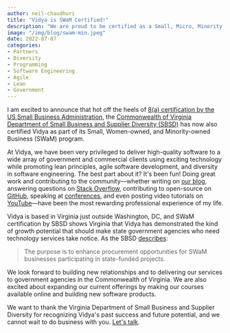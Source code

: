 ```yaml
---
author: neil-chaudhuri
title: "Vidya is SWaM Certified!"
description: "We are proud to be certified as a Small, Micro, Minority Owned, and 8(a) business by the Virginia Department of Small Business and Supplier Diversity."
image: "/img/blog/swam-min.jpeg"
date: 2022-07-07
categories: 
- Partners
- Diversity
- Programming
- Software Engineering
- Agile
- Lean
- Government
---
```


I am excited to announce that hot off the heels of [8(a) certification by the US Small Business Administration](/blog/vidya-is-8a-certified-by-us-small-business-administration),
the [Commonwealth of Virginia Department of Small Business and Supplier Diversity (SBSD)](https://www.sbsd.virginia.gov/certification-division/swam/) has
now also certified Vidya as part of its Small, Women-owned, and Minority-owned Business (SWaM) program.

At Vidya, we have been very privileged to deliver high-quality software to a wide array of government and commercial clients
using exciting technology while promoting lean principles, agile software development,
and diversity in software engineering. The best part about it? It's been fun! Doing great work and contributing to the community—whether 
writing on [our blog](/blog/), answering questions on [Stack Overflow](http://stackoverflow.com/users/1347281/vidya),
contributing to open-source on [GitHub](https://github.com/VidyaSource), 
speaking at [conferences](/blog/speaking-at-code-writers-workshop-2017/), and even posting video tutorials on 
[YouTube](https://www.youtube.com/channel/UC24LVc8Bb65SF6LW-SLog9A)—have been the most rewarding professional experience of my life.  

Vidya is based in Virginia just outside Washington, DC, and SWaM certification by SBSD shows Virginia that Vidya has demonstrated the kind of growth potential that should make state government agencies 
who need technology services take notice. As the SBSD [describes](https://www.sbsd.virginia.gov/certification-division/swam/):

> The purpose is to enhance procurement opportunities for SWaM businesses participating in state-funded projects.

We look forward to building new relationships and to delivering our services to government agencies in the Commonwealth of Virginia. We are also excited about expanding
our current offerings by making our courses available online and building new software products.

We want to thank the Virginia Department of Small Business and Supplier Diversity for recognizing Vidya's past success and future potential, and we cannot wait to do business
with you. [Let's talk](/contact).

<PostImage alt="Virginia Department of Small Business and Supplier Diversity Small, Micro, Minority Owned, and 8(a) Certified" src="/img/certifications/swam.jpeg" width="351" height="136" />
